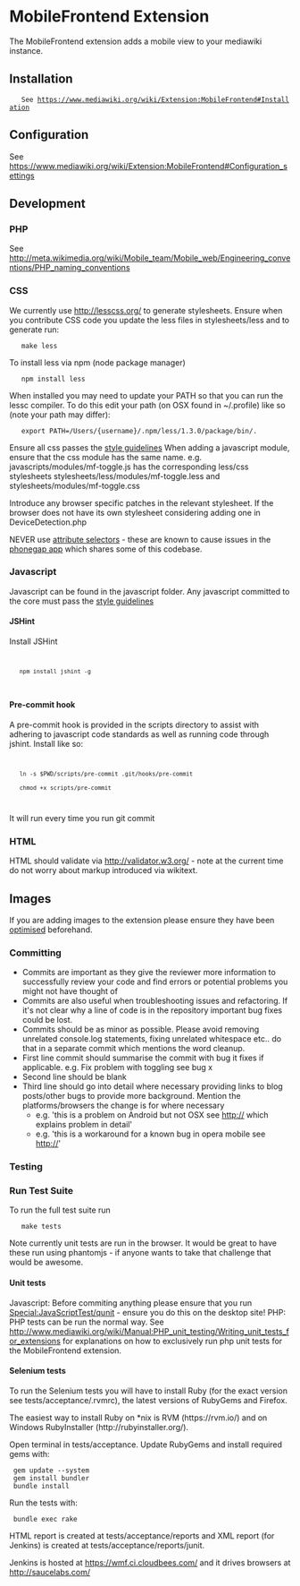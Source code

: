 = MobileFrontend Extension =
The MobileFrontend extension adds a mobile view to your mediawiki instance.

== Installation ==
	See https://www.mediawiki.org/wiki/Extension:MobileFrontend#Installation

== Configuration ==
See https://www.mediawiki.org/wiki/Extension:MobileFrontend#Configuration_settings

== Development ==

=== PHP ===
See http://meta.wikimedia.org/wiki/Mobile_team/Mobile_web/Engineering_conventions/PHP_naming_conventions

=== CSS ===
We currently use http://lesscss.org/ to generate stylesheets.
Ensure when you contribute CSS code you update the less files in stylesheets/less and to generate run:

	make less

To install less via npm (node package manager)

	npm install less

When installed you may need to update your PATH so that you can run the lessc compiler. To do this edit your path (on OSX found in ~/.profile) like so (note your path may differ):

	export PATH=/Users/{username}/.npm/less/1.3.0/package/bin/.

Ensure all css passes the [https://www.mediawiki.org/wiki/Manual:Coding_conventions/CSS style guidelines]
When adding a javascript module, ensure that the css module has the same name.
e.g. javascripts/modules/mf-toggle.js has the corresponding less/css stylesheets stylesheets/less/modules/mf-toggle.less and stylesheets/modules/mf-toggle.css

Introduce any browser specific patches in the relevant stylesheet. If the browser does not have its own stylesheet considering adding one in DeviceDetection.php

NEVER use [http://www.w3.org/TR/CSS2/selector.html#attribute-selectors attribute selectors] - these are known to cause issues in the [https://github.com/wikimedia/WikipediaMobile phonegap app] which shares some of this codebase.

=== Javascript ===
Javascript can be found in the javascript folder. Any javascript committed to the core must pass the [https://www.mediawiki.org/wiki/Manual:Coding_conventions/JavaScript style guidelines]

==== JSHint ====
Install JSHint
<code>
	npm install jshint -g
</code>

==== Pre-commit hook ====
A pre-commit hook is provided in the scripts directory to assist with adhering to javascript code standards as well as running code through jshint. Install like so:
<code>
	ln -s $PWD/scripts/pre-commit .git/hooks/pre-commit
	chmod +x scripts/pre-commit
</code>
It will run every time you run git commit

=== HTML ===
HTML should validate via http://validator.w3.org/ - note at the current time do not worry about markup introduced via wikitext.

== Images ==
If you are adding images to the extension please ensure they have been [http://pmt.sourceforge.net/pngcrush/ optimised] beforehand.

=== Committing ===
* Commits are important as they give the reviewer more information to successfully review your code and find errors or potential problems you might not have thought of
* Commits are also useful when troubleshooting issues and refactoring. If it's not clear why a line of code is in the repository important bug fixes could be lost.
* Commits should be as minor as possible. Please avoid removing unrelated console.log statements, fixing unrelated whitespace etc.. do that in a separate commit which mentions the word cleanup.
* First line commit should summarise the commit with bug it fixes if applicable. e.g. Fix problem with toggling see bug x
* Second line should be blank
* Third line should go into detail where necessary providing links to blog posts/other bugs to provide more background. Mention the platforms/browsers the change is for where necessary
** e.g. 'this is a problem on Android but not OSX see http://<url> which explains problem in detail'
** e.g. 'this is a workaround for a known bug in opera mobile see http://<url>'

=== Testing ===

=== Run Test Suite ===
To run the full test suite run

	make tests

Note currently unit tests are run in the browser. It would be great to have these run using phantomjs - if anyone wants to take that challenge that would be awesome.

==== Unit tests ====
Javascript: Before commiting anything please ensure that you run [[Special:JavaScriptTest/qunit]] - ensure you do this on the desktop site!
PHP: PHP tests can be run the normal way. See [[http://www.mediawiki.org/wiki/Manual:PHP_unit_testing/Writing_unit_tests_for_extensions]] for explanations on how to exclusively run php unit tests for the MobileFrontend extension.

==== Selenium tests ====
To run the Selenium tests you will have to install Ruby (for the exact version see tests/acceptance/.rvmrc), the latest versions of RubyGems and Firefox.

The easiest way to install Ruby on *nix is RVM (https://rvm.io/) and on Windows RubyInstaller (http://rubyinstaller.org/).

Open terminal in tests/acceptance. Update RubyGems and install required gems with:

  gem update --system
  gem install bundler
  bundle install

Run the tests with:

  bundle exec rake

HTML report is created at tests/acceptance/reports and XML report (for Jenkins) is created at tests/acceptance/reports/junit.

Jenkins is hosted at https://wmf.ci.cloudbees.com/ and it drives browsers at http://saucelabs.com/

